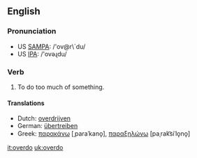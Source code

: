 ==English==
===Pronunciation===
*US [[w:SAMPA|SAMPA]]: /'ov@r\`du/
*US [[w:IPA|IPA]]: /'ovəɻdu/

===Verb===
{{irregverb|'''to overdo'''|'''[[overdoes]]'''|'''[[overdid]]'''|'''[[overdone]]'''|'''[[overdoing]]'''}}

#To do too much of something.

====Translations====
{{top}}
*Dutch: [[overdrijven]]
*German: [[übertreiben]]
*Greek: [[παρακάνω]] [ˌparaˈkano̞], [[παραξηλώνω]] [paˌrak͡siˈlo̞no̞]
{{mid}}
{{bottom}}

[[it:overdo]]
[[uk:overdo]]